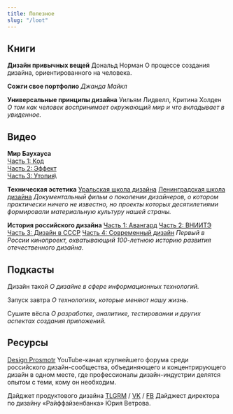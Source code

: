 ```yaml
---
title: Полезное
slug: "/loot"
---
```


## Книги
**Дизайн привычных вещей**
Дональд Норман
О процессе создания дизайна, ориентированного на человека.

**Сожги свое портфолио**
*Джанда Майкл*

**Универсальные принципы дизайна**
Уильям Лидвелл, Критина Холден
*О том как человек воспринимает окружающий мир и что вкладывает в увиденное.*

## Видео
**Мир Баухауса**\
[Часть 1: Код](https://www.youtube.com/watch?v=7QctuOv2Xxk)\
[Часть 2: Эффект](https://www.youtube.com/watch?v=WbQpvHWB67U)\
[Часть 3: Утопия](https://www.youtube.com/watch?v=ybCfiMgN8io)\


**Техническая эстетика**
[Уральская школа дизайна](https://www.youtube.com/watch?v=vF6gjli0FWw)
[Ленинградская школа дизайна](https://www.youtube.com/watch?v=4eL8BDZ-JUU)
*Документальный фильм о поколении дизайнеров, о котором практически ничего не известно, но проекты которых десятилетиями формировали материальную культуру нашей страны.*

**История российского дизайна**
[Часть 1: Авангард](https://www.youtube.com/watch?v=lUVVsRX-eEc) 
[Часть 2: ВНИИТЭ](https://www.youtube.com/watch?v=DTwqty7pMfE)
[Часть 3: Дизайн в СССР](https://www.youtube.com/watch?v=7klp_xqebn0)
[Часть 4: Современный дизайн](https://www.youtube.com/watch?v=nkJ0m0Ae7yw)
*Первый в России кинопроект, охватывающий 100-летнюю историю развития отечественного дизайна.* 

## Подкасты
Дизайн такой
*О дизайне в сфере информационных технологий.*

Запуск завтра
*О технологиях, которые меняют нашу жизнь.*

Сушите вёсла
*О разработке, аналитике, тестировании и других аспектах создания приложений.*

## Ресурсы
[Design Prosmotr](https://www.youtube.com/c/DesignProsmotrRu/about)
YouTube-канал крупнейшего форума среди российского дизайн-сообщества, объединяющего и концентрирующего дизайн в одном месте, где профессионалы дизайн-индустрии делятся опытом с теми, кому он необходим.

Дайджет продуктового дизайна 
[TLGRM](https://t.me/pdigest) / [VK](https://vk.com/pdigest) / [FB](https://www.facebook.com/groups/pdigest/)
Дайджест директора по дизайну «Райффайзенбанка» Юрия Ветрова.

